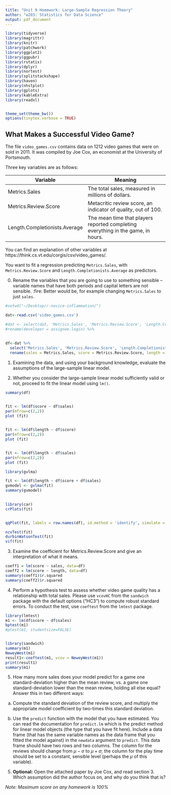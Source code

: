 ```yaml
---
title: "Unit 9 Homework: Large-Sample Regression Theory"
author: "w203: Statistics for Data Science"
output: pdf_document
---
```


\newcommand{\E}{\text{E}}
\newcommand{\V}{\text{V}}
\newcommand{\R}{\mathbb{R}}
\newcommand{\Cov}{\mathbb{\text{Cov}}}




```r
library(tidyverse) 
library(magrittr)
library(knitr)
library(patchwork)
library(ggplot2)
library(ggpubr)
library(rstatix)
library(dplyr)
library(nortest)
library(splitstackshape)
library(haven)
library(nhstplot)
library(gplots)
library(kableExtra)
library(readxl)


theme_set(theme_bw())
options(tinytex.verbose = TRUE)
```


 
## What Makes a Successful Video Game?

The file `video_games.csv` contains data on 1212 video games that were on sold in 2011.  It was compiled by Joe Cox, an economist at the University of Portsmouth.

Three key variables are as follows:

Variable|   Meaning
--------|-------------------
Metrics.Sales | The total sales, measured in millions of dollars.
Metrics.Review.Score | Metacritic review score, an indicator of quality, out of 100.
Length.Completionists.Average	|	The mean time that players reported completing everything in the game, in hours.

You can find an explanation of other variables at https://think.cs.vt.edu/corgis/csv/video_games/.

You want to fit a regression predicting `Metrics.Sales`, with `Metrics.Review.Score` and `Length.Completionists.Average` as predictors.

0. Rename the variables that you are going to use to something sensible -- variable names that have both periods and capital letters are not sensible. :fire: Better would be, for example changing `Metrics.Sales` to just `sales`. 


```r

#setwd("~/Desktop/r-novice-inflammation/")

dat<-read.csv('video_games.csv')

#dat <- select(dat, 'Metrics.Sales', 'Metrics.Review.Score', 'Length.Completionists.Average')
#rename(developer = assignee.login) %>%
  
  
df<-dat %>% 
  select('Metrics.Sales', 'Metrics.Review.Score', 'Length.Completionists.Average')%>% 
  rename(sales = Metrics.Sales, score = Metrics.Review.Score, length = Length.Completionists.Average )

```




1. Examining the data, and using your background knowledge, evaluate the assumptions of the large-sample linear model.



2. Whether you consider the large-sample linear model sufficiently valid or not, proceed to fit the linear model using `lm()`.




```r

summary(df)


fit <- lm(df$score ~ df$sales)
par(mfrow=c(2,2))
plot (fit)
 

fit <- lm(df$length ~ df$score)
par(mfrow=c(2,2))
plot (fit)


fit <- lm(df$length ~ df$sales)
par(mfrow=c(2,2))
plot (fit)

```


```r

library(gvlma)

fit <- lm(df$length ~ df$score + df$sales)
gvmodel <- gvlma(fit) 
summary(gvmodel) 
 

library(car)
crPlots(fit)


qqPlot(fit, labels = row.names(df), id.method = 'identify', simulate = TRUE, main = 'Q-Q Plot')

ncvTest(fit)
durbinWatsonTest(fit)
vif(fit)

```




3. Examine the coefficient for Metrics.Review.Score and give an interpretation of what it means.

```r
coeff1 = lm(score ~ sales, data=df) 
coeff2 = lm(score ~ length, data=df) 
summary(coeff1)$r.squared 
summary(coeff2)$r.squared 

```




4. Perform a hypothesis test to assess whether video game quality has a relationship with total sales. Please use `vcovHC` from the `sandwich` package with the default options ("HC3") to compute robust standard errors. To conduct the test, use `coeftest` from the `lmtest` package. 

```r
library(lmtest)
m1 <- lm(df$score ~ df$sales)
bptest(m1)
#ptest(m1, studentsize=FALSE)



```

```r
library(sandwich)
summary(m1)
NeweyWest(m1)
result1<-coeftest(m1, vcov = NeweyWest(m1))
print(result1)
summary(m1)

```










5. How many more sales does your model predict for a game one standard-deviation higher than the mean review, vs. a game one standard-deviation lower than the mean review, holding all else equal? Answer this in two different ways: 

(a) Compute the standard deviation of the review score, and multiply the appropriate model coefficient by two-times this standard deviation. 

(b) Use the `predict` function with the model that you have estimated. You can read the documentation for `predict.lm` which is the predict method for linear model objects (the type that you have fit here). Include a data frame (that has the same variable names as the data frame that you fitted the model against) in the `newdata` argument to `predict`. This data frame should have two rows and two columns. The column for the reviews should change from $\mu - \sigma$ to $\mu + \sigma$; the column for the play time should be set to a constant, sensible level (perhaps the $\mu$ of this variable). 











5. **Optional:** Open the attached paper by Joe Cox, and read section 3.  Which assumption did the author focus on, and why do you think that is?




*Note: Maximum score on any homework is 100\%*
